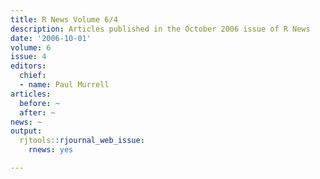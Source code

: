 ```yaml
---
title: R News Volume 6/4
description: Articles published in the October 2006 issue of R News
date: '2006-10-01'
volume: 6
issue: 4
editors:
  chief:
  - name: Paul Murrell
articles:
  before: ~
  after: ~
news: ~
output:
  rjtools::rjournal_web_issue:
    rnews: yes

---
```

